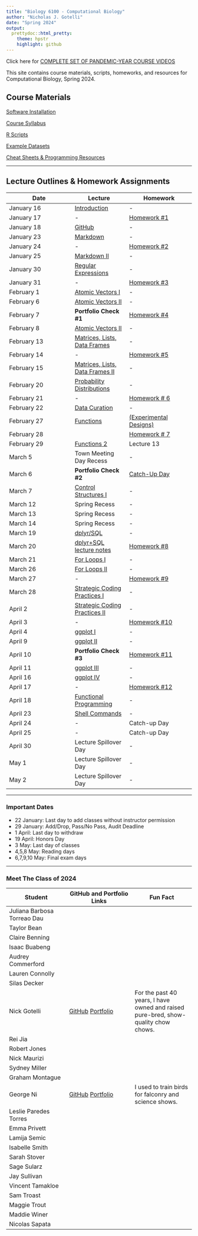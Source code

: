 ```yaml
---
title: "Biology 6100 - Computational Biology"
author: "Nicholas J. Gotelli"
date: "Spring 2024"
output:
  prettydoc::html_pretty:
    theme: hpstr
    highlight: github
---
```

Click here for [COMPLETE SET OF PANDEMIC-YEAR COURSE VIDEOS](https://ngotelli.github.io/Bio381Vids/) 


This site contains course materials, scripts, homeworks, and resources for Computational Biology, Spring 2024.

## Course Materials

[Software Installation](CourseMaterials/SoftwareInstallation.html)

[Course Syllabus](CourseMaterials/CourseSyllabus.html)   

[R Scripts](Scripts/RScripts.html)

[Example Datasets](Datasets/Example_Datasets.html)

[Cheat Sheets & Programming Resources](CheatSheets/CheatSheets.html)

___

## Lecture Outlines & Homework Assignments

Date  | Lecture | Homework
------------- |----------- | -------------
January 16  | [Introduction](Lectures/Introduction.html) | -  
January 17  | - | [Homework #1](Homeworks/Homework_01.html)             
January 18  | [GitHub](Lectures/GitHub.html) | -  
January 23  | [Markdown](Lectures/Markdown.html) | -
January 24 | - |  [Homework #2](Homeworks/Homework_02.html)
January 25  | [Markdown II](Lectures/Markdown.html) | -
January 30  | [Regular Expressions](Lectures/RegularExpressions.html) | - 
January 31  |  -  | [Homework #3](Homeworks/Homework_03.html)
February 1  | [Atomic Vectors I](Lectures/AtomicVectors_I.html) | - 
February 6  | [Atomic Vectors II](Lectures/AtomicVectors_II.html) | - 
February 7  | **Portfolio Check #1**  | [Homework #4](Homeworks/Homework_04.html)
February 8  | [Atomic Vectors II](Lectures/AtomicVectors_II.html)| - 
February 13  | [Matrices, Lists, Data Frames](Lectures/MatricesListsDataFrames.html) | -
February 14  | -  | [Homework #5](Homeworks/Homework_05.html)
February 15   | [Matrices, Lists, Data Frames II](Lectures/MatricesListsDataFrames.html) | -
February 20 | [Probability Distributions](Lectures/ProbabilityDistributions.html)| -
February 21  | -  | [Homework # 6](Homeworks/Homework_06.html)
February 22 | [Data Curation](Lectures/DataCuration.html)| -
February 27  |[Functions](Lectures/Functions.html) | [(Experimental Designs)](Lectures/ExperimentalDesigns.html)
February 28  |  | [Homework # 7](Homeworks/Homework_08.html) 
February 29  | [Functions 2](https://ngotelli.github.io/Bio381Vids/)  | Lecture 13 
March 5  | Town Meeting Day Recess | -
March 6  | **Portfolio Check #2** | [Catch-Up Day](Homeworks/???)
March 7  | [Control Structures I](Lectures/ControlStructures_I.html)| -
March 12 | Spring Recess | -
March 13 | Spring Recess | -
March 14 | Spring Recess | -
March 19  | [dplyr/SQL](Lectures/dplyr_Lecture1.html)| -
March 20  | [dplyr+SQL lecture notes](Lectures/dplyr_SQL_Lecture.html) | [Homework #8](Homeworks/Homework_06a.html)
March 21  | [For Loops I](Lectures/ForLoops_I.html) | -
March 26  | [For Loops II](Lectures/ForLoops_II.html) | -
March 27  | - | [Homework #9](Homeworks/Homework_09.html)
March 28  | [Strategic Coding Practices I](CourseMaterials/StrategicCodingPractices.zip) | -
April 2  | [Strategic Coding Practices II](CourseMaterials/StrategicCodingPractices.zip)  | -
April 3  | - | [Homework #10](Homeworks/Homework_10.html)
April 4  | [ggplot I](Lectures/ggplot_I.html) | -
April 9  | [ggplot II](Lectures/ggplot_II.html)  | -
April 10  | **Portfolio Check #3** | [Homework #11](Homeworks/Homework_11.html)
April 11  | [ggplot III](Lectures/ggplot_III.html) | -
April 16 | [ggplot IV](Lectures/ggplot_III.html) | -
April 17  | - | [Homework #12](Homeworks/Homework_12.html)
April 18 | [Functional Programming](Lectures/Lecture_24.xhtml) | -
April 23  | [Shell Commands](Lectures/Lecture25_S2021.xhtml) | -
April 24  | - | Catch-up Day
April 25  | - | Catch-up Day
April 30  | Lecture Spillover Day | -
May 1  | Lecture Spillover Day | -
May 2 | Lecture Spillover Day | - 

___

### Important Dates
- 22 January: Last day to add classes without instructor permission
- 29 January: Add/Drop, Pass/No Pass, Audit Deadline
- 1 April: Last day to withdraw
- 19 April: Honors Day
- 3 May: Last day of classes
- 4,5,8 May: Reading days
- 6,7,9,10 May: Final exam days

___

### Meet The Class of 2024

Student  | GitHub and Portfolio Links | Fun Fact
------------- | -------------- | ------------- 
Juliana Barbosa Torreao Dau | | 
Taylor Bean|  |  
Claire Benning |  | 
Isaac Buabeng |  | 
Audrey Commerford |  |
Lauren Connolly| | 
Silas Decker  |  | 
Nick Gotelli | [GitHub](https://github.com/GotelliLab)  [Portfolio](http://www.uvm.edu/~ngotelli/homepage.html) | For the past 40 years, I have owned and raised pure-bred, show-quality chow chows.
Rei Jia |  |
Robert Jones |  | 
Nick Maurizi |  | 
Sydney Miller |  | 
Graham Montague |  | 
George Ni | [GitHub](https://github.com/georgeni2442) [Portfolio](https://georgeni2442.github.io/TestRepo) | I used to train birds for falconry and science shows.
Leslie Paredes Torres|  | 
Emma Privett | | 
Lamija Semic | | 
Isabelle Smith |  | 
Sarah Stover | | 
Sage Sularz | | 
Jay Sullivan| | 
Vincent Tamakloe | | 
Sam Troast | |
Maggie Trout |  | 
Maddie Winer | | 
Nicolas Sapata | | 


